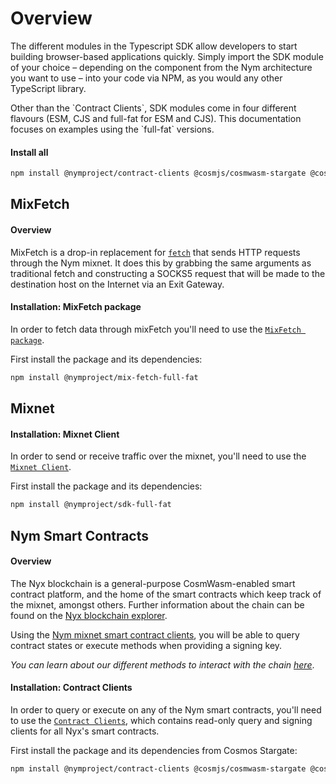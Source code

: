 
# Overview

The different modules in the Typescript SDK allow developers to start building browser-based applications quickly. Simply import the SDK module of your choice – depending on the component from the Nym architecture you want to use – into your code via NPM, as you would any other TypeScript library.

<Callout type="info" emoji="ℹ️">
    Other than the `Contract Clients`, SDK modules come in four different flavours (ESM, CJS and full-fat for ESM and CJS).
    This documentation focuses on examples using the `full-fat` versions.
</Callout>

#### Install all

```bash
npm install @nymproject/contract-clients @cosmjs/cosmwasm-stargate @cosmjs/proto-signing @nymproject/sdk-full-fat @nymproject/mix-fetch-full-fat
```

## MixFetch
#### Overview
MixFetch is a drop-in replacement for [`fetch`](https://developer.mozilla.org/en-US/docs/Web/API/Fetch_API/Using_Fetch) that sends HTTP requests through the Nym mixnet. It does this by grabbing the same arguments as traditional fetch and constructing a SOCKS5 request that will be made to the destination host on the Internet via an Exit Gateway.

#### Installation: MixFetch package
In order to fetch data through mixFetch you'll need to use the [`MixFetch package`](https://www.npmjs.com/package/@nymproject/mix-fetch).

First install the package and its dependencies:

```bash
npm install @nymproject/mix-fetch-full-fat
```

## Mixnet
#### Installation: Mixnet Client
In order to send or receive traffic over the mixnet, you'll need to use the [`Mixnet Client`](https://www.npmjs.com/package/@nymproject/sdk).

First install the package and its dependencies:

```bash
npm install @nymproject/sdk-full-fat
```

## Nym Smart Contracts
#### Overview
The Nyx blockchain is a general-purpose CosmWasm-enabled smart contract platform, and the home of the smart contracts which keep track of the mixnet, amongst others.
Further information about the chain can be found on the [Nyx blockchain explorer](https://nym.explorers.guru/).

Using the [Nym mixnet smart contract clients](../../network/architecture/nyx#smart-contracts), you will be able to query contract states or execute methods when providing a signing key.

*You can learn about our different methods to interact with the chain [here](../chain)*.

#### Installation: Contract Clients
In order to query or execute on any of the Nym smart contracts, you'll need to use the [`Contract Clients`](https://www.npmjs.com/package/@nymproject/contract-clients), which contains read-only query and signing clients for all Nyx's smart contracts.

First install the package and its dependencies from Cosmos Stargate:

```bash
npm install @nymproject/contract-clients @cosmjs/cosmwasm-stargate @cosmjs/proto-signing
```
